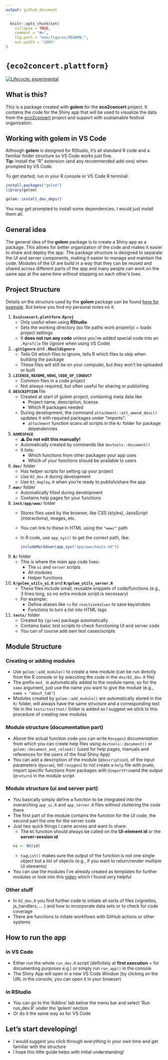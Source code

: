 ```yaml
---
output: github_document
---
```


<!-- README.md is generated from README.Rmd. Please edit that file -->

```r
  knitr::opts_chunk$set(
    collapse = TRUE,
    comment = "#>",
    fig.path = "man/figures/README-",
    out.width = "100%"
)
```

# `{eco2concert.plattform}`

<!-- badges: start -->
[![Lifecycle: experimental](https://img.shields.io/badge/lifecycle-experimental-orange.svg)](https://lifecycle.r-lib.org/articles/stages.html#experimental)
<!-- badges: end -->

## What is this?
This is a package created with **golem** for the **eco2concert** project. It contains the code for the Shiny app that will be used to visualize the data from the [eco2concert](https://www.bmv.de/SharedDocs/DE/Artikel/DG/mfund-projekte/eco2concert.html) project and support with sustiainable festival organization.

## Working with **golem** in VS Code  
Although **golem** is designed for RStudio, it’s all standard R code and a familiar folder structure so VS Code works just fine.  
**Tip:** Install the “R” extension (and any recommended add-ons) when prompted by VS Code.

To get started, run in your R console or VS Code R terminal:

```r
install.packages("golem")
library(golem)

golem::install_dev_deps()
```
You may get prompted to install some dependencies. I would just install them all.

## General idea

The general idea of the **golem** package is to create a Shiny app as a package. This allows for better organization of the code and makes it easier to share and deploy the app. 
The package structure is designed to separate the UI and server components, making it easier to manage and maintain the code. 
Modules of the UI are build in a way that they can be reused and shared across different parts of the app and many people can work on the same app at the same time without stepping on each other's toes.

## Project Structure
Details on the structure used by the **golem** package can be found [here for example](https://engineering-shiny.org/golem.html). But below you find my personal notes on it.

1. **`Eco2concert.plattform.Rproj`**  
   - Only useful when using **RStudio**  
   - Sets the working directory (so file paths work properly) + loads project settings  
   - It **does not run any code** unless you’ve added special code into an `.Rprofile` file (ignore when using VS Code)

2. **`.gitignore`** and **`.Rbuildignore`**  
   - Tells Git which files to ignore, tells R which files to skip when building the package  
   - These files will still be on your computer, but they won’t be uploaded or built

3. **`LICENSE`, `README`, `NEWS`, `CODE_OF_CONDUCT`**  
   - Common files in a code project  
   - Not always required, but often useful for sharing or publishing

4. **`DESCRIPTION`** file  
   - Created at start of golem project, containing meta data like  
     - Project name, description, license  
     - Which R packages needed  
   - During development, the command `attachment::att_amend_desc()` updates it with required packages under "imports":
     - `attachment` function scans all scripts in the `R/` folder for package dependencies

5. **`NAMESPACE`**  
   - ⚠️ **Do not edit this manually!**  
   - Automatically created by commands like `devtools::document()`  
   - It lists:
     - Which functions from other packages your app uses  
     - Which of your functions should be available to users

6. **`dev/`** folder  
   - Has helper scripts for setting up your project  
   - Use `02_dev.R` during development  
   - Use `03_deploy.R` when you're ready to publish/share the app

7. **`man/`** folder 
   - Automatically filled during development  
   - Contains help pages for your functions

8. **`inst/app/www/`** folder  
   - Stores files used by the browser, like CSS (styles), JavaScript (interactions), images, etc.  
   - You can link to these in HTML using the `"www/"` path  
   - In R code, use `app_sys()` to get the correct path, like:

     ```r
     includeMarkdown(app_sys("app/www/howto.md"))
     ```

9. **`R/`** folder  
   - This is where the main app code lives:  
     - The `ui` and `server` scripts  
     - All modules  
     - Helper functions

10. **`R/golem_utils_ui.R`** and **`R/golem_utils_server.R`**  
    - These files include small, reusable snippets of code/functions (e.g., 3 lines long, so no extra module script is necessary)
    - For example:
      - Define aliases like `rv` for `reactiveValues` to save keystrokes
      - Functions to turn a list into HTML tags

11. **`tests/`** folder  
    - Created by `{golem}` package automatically  
    - Contains basic test scripts to check functioning UI and server code  
    - You can of course add own test cases/scripts

## Module Structure
### Creating or adding modules
- Use `golem::add_module()` to create a new module (can be run directly from the R console or by executing the code in the `dev/02_dev.R` file)
- The prefix `mod_` is automatically added to the module name, so for the `name` argument, just use the name you want to give the module (e.g., `name = "about_tab"`)
- Modules created by `golem::add_module()` are automatically stored in the `R/` folder, will always have the same structure and a corresponding test file in the `tests/testthat/` folder is added so I suggest we stick to this procedure of creating new modules

### Module structure (documentation part)
- Above the actual function code you can write `Roxygen2` documentation from which you can create help files using `devtools::document()` or `golem::document_and_reload()` 
(used for help pages, manuals and references for the users of the final Shiny App)
- You can add a description of the module (`@description`), of the input parameters (`@param`), tell `roxygen2` to not create a `help` file with `@noRD`, import specific functions
from packages with `@importFrom`and the output (`@return`) in the module script

### Module structure (ui and server part)
- You basically simply define a function to be integrated into the overarching `app_ui.R` and `app_server.R` files without cluttering the code there
- The first part of the module contains the function for the UI code, the second part the one for the server code
- Just two quick things I came across and want to share:
   - The `NS` function should always be called on the **UI-element id** or the **server-session id**
   ```r
   ns <- NS(id)
   ```
   - `tagList()` makes sure the output of the function is not one single object but a list of objects (e.g., if you want to return/render multiple UI elements)
- You can use the modules I've already created as templates for further modules or look into this [video](https://www.youtube.com/watch?v=_zm2GuSrZ14&t=6319s) which I found very helpful

### Other stuff
- In `02_dev.R` you find further code to initiate all sorts of files (vignettes, js_handlers, ... ) and how to incorporate data sets or to check for code coverage
- There are functions to initate workflows with GitHub actions or other systems

## How to run the app
### in VS Code
- Either run the whole `run_dev.R` script (definitely at **first execution** + for documenting purposes e.g.) or simply run `run_app()` in the console
- The Shiny App will open in a new VS Code Window (by clicking on the URL in the console, you can open it in your browser)

### in RStudio
- You can go to the 'Addins' tab below the menu bar and select 'Run run_dev.R' under the 'golem' section  
- Or do it the same way as for VS Code

## Let's start developing!
- I would suggest you click through everything in your own time and get familiar with the structure
- I hope this little guide helps with initial understanding!